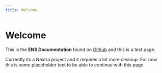 ```yaml
---
title: Welcome
---
```


# Welcome

This is the **ENS Documentation** found on [Github](https://github.com/ensdomains/docs-v2) and this is a test page.

Currently its a Nextra project and it requires a lot more cleanup. For now this is some placeholder text to be able to continue with this page.
